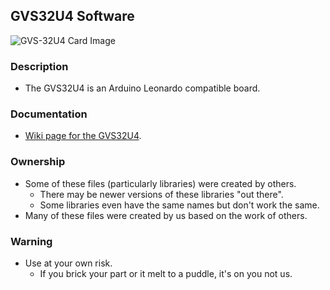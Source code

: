== GVS32U4 Software ==

<img src="http://land-boards.com/blwiki/images/9/91/GVS-32U4-X2-CCA-640-006.JPG" alt="GVS-32U4 Card Image"></img>

=== Description ===
* The GVS32U4 is an Arduino Leonardo compatible board.

=== Documentation ===

*[http://land-boards.com/wiki/index.php?title=GVS-32U4 Wiki page for the GVS32U4].

=== Ownership ===

* Some of these files (particularly libraries) were created by others.
** There may be newer versions of these libraries "out there".
** Some libraries even have the same names but don't work the same.
* Many of these files were created by us based on the work of others.

=== Warning ===

* Use at your own risk.
** If you brick your part or it melt to a puddle, it's on you not us.


